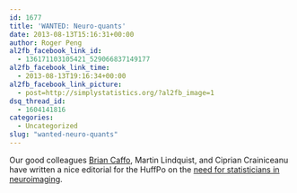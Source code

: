 ```yaml
---
id: 1677
title: 'WANTED: Neuro-quants'
date: 2013-08-13T15:16:31+00:00
author: Roger Peng
al2fb_facebook_link_id:
  - 136171103105421_529066837149177
al2fb_facebook_link_time:
  - 2013-08-13T19:16:34+00:00
al2fb_facebook_link_picture:
  - post=http://simplystatistics.org/?al2fb_image=1
dsq_thread_id:
  - 1604141816
categories:
  - Uncategorized
slug: "wanted-neuro-quants"
---
```

Our good colleagues [Brian Caffo](http://www.bcaffo.com), Martin Lindquist, and Ciprian Crainiceanu have written a nice editorial for the HuffPo on the [need for statisticians in neuroimaging](http://www.huffingtonpost.com/american-statistical-association/wanted-neuroquants_b_3749363.html).
